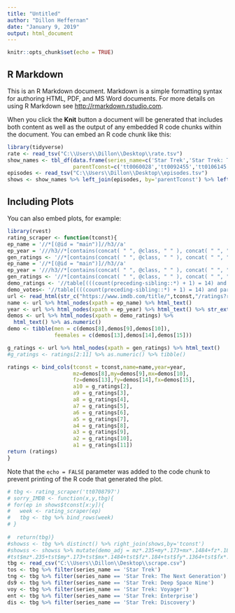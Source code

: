```yaml
---
title: "Untitled"
author: "Dillon Heffernan"
date: "January 9, 2019"
output: html_document
---
```


```r
knitr::opts_chunk$set(echo = TRUE)
```

## R Markdown

This is an R Markdown document. Markdown is a simple formatting syntax for authoring HTML, PDF, and MS Word documents. For more details on using R Markdown see <http://rmarkdown.rstudio.com>.

When you click the **Knit** button a document will be generated that includes both content as well as the output of any embedded R code chunks within the document. You can embed an R code chunk like this:

```r
library(tidyverse)
rate <- read_tsv("C:\\Users\\Dillon\\Desktop\\rate.tsv")
show_names <- tbl_df(data.frame(series_name=c('Star Trek','Star Trek: The Next Generation','Star Trek: Deep Space Nine','Star Trek: Voyager','Star Trek: Enterprise','Star Trek: Discovery'),
                     parentTconst=c('tt0060028','tt0092455','tt0106145','tt0112178','tt0244365','tt5171438')))
episodes <- read_tsv("C:\\Users\\Dillon\\Desktop\\episodes.tsv")
shows <- show_names %>% left_join(episodes, by='parentTconst') %>% left_join(rate,by='tconst')
```

## Including Plots

You can also embed plots, for example:

```r
library(rvest)
rating_scraper <- function(tconst){
ep_name = '//*[(@id = "main")]//h3//a'
ep_year = '///h3//*[contains(concat( " ", @class, " " ), concat( " ", "nobr", " " ))]'
gen_ratings <- '//*[contains(concat( " ", @class, " " ), concat( " ", "leftAligned", " " ))]'
ep_name = '//*[(@id = "main")]//h3//a'
ep_year = '///h3//*[contains(concat( " ", @class, " " ), concat( " ", "nobr", " " ))]'
gen_ratings <- '//*[contains(concat( " ", @class, " " ), concat( " ", "leftAligned", " " ))]'
demo_ratings <- '//table[(((count(preceding-sibling::*) + 1) = 14) and parent::*)]//*[contains(concat( " ", @class, " " ), concat( " ", "bigcell", " " ))]'
demo_votes<- '//table[(((count(preceding-sibling::*) + 1) = 14) and parent::*)]//*[contains(concat( " ", @class, " " ), concat( " ", "smallcell", " " ))]'
url <- read_html(str_c("https://www.imdb.com/title/",tconst,"/ratings?ref_=tt_ov_rt"))
name <- url %>% html_nodes(xpath = ep_name) %>% html_text()
year <- url %>% html_nodes(xpath = ep_year) %>% html_text() %>% str_extract('\\d\\d\\d\\d')%>%as.numeric()
demos <- url %>% html_nodes(xpath = demo_ratings) %>%
  html_text() %>% as.numeric()
demo <- tibble(men = c(demos[8],demos[9],demos[10]),
               feemales = c(demos[13],demos[14],demos[15]))

g_ratings <- url %>% html_nodes(xpath = gen_ratings) %>% html_text()
#g_ratings <- ratings[2:11] %>% as.numeric() %>% tibble()

ratings <- bind_cols(tconst = tconst,name=name,year=year,
                     mz=demos[8],my=demos[9],mx=demos[10],
                     fz=demos[13],fy=demos[14],fx=demos[15],
                     a10 = g_ratings[2],
                     a9 = g_ratings[3],
                     a8 = g_ratings[4],
                     a7 = g_ratings[5],
                     a6 = g_ratings[6],
                     a5 = g_ratings[7],
                     a4 = g_ratings[8],
                     a3 = g_ratings[9],
                     a2 = g_ratings[10],
                     a1 = g_ratings[11])
return (ratings)
}
```

Note that the `echo = FALSE` parameter was added to the code chunk to prevent printing of the R code that generated the plot.
```r
# tbg <- rating_scraper('tt0708797')
# sorry_IMDB <- function(x,y,tbg){
# for(ep in shows$tconst[x:y]){
#   week <- rating_scraper(ep)
#   tbg <- tbg %>% bind_rows(week)
# }
  
#  return(tbg)}
#showss <- tbg %>% distinct() %>% right_join(shows,by='tconst')
#showss <- showss %>% mutate(demo_adj = mz*.235+my*.173+mx*.1484+fz*.184+fy*.1364+fx*.1166)
#tst$mz*.235+tst$my*.173+tst$mx*.1484+tst$fz*.184+tst$fy*.1364+tst$fx*.1166
tbg <- read_csv("C:\\Users\\Dillon\\Desktop\\scrape.csv")
tos <- tbg %>% filter(series_name == 'Star Trek')
tng <- tbg %>% filter(series_name == 'Star Trek: The Next Generation')
ds9 <- tbg %>% filter(series_name == 'Star Trek: Deep Space Nine')
voy <- tbg %>% filter(series_name == 'Star Trek: Voyager')
ent <- tbg %>% filter(series_name == 'Star Trek: Enterprise')
dis <- tbg %>% filter(series_name == 'Star Trek: Discovery')
```
